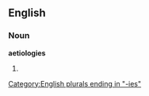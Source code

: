 ==English==

===Noun===
'''aetiologies'''

# {{plural of|[[aetiology]]}}

[[Category:English plurals ending in "-ies"]]
